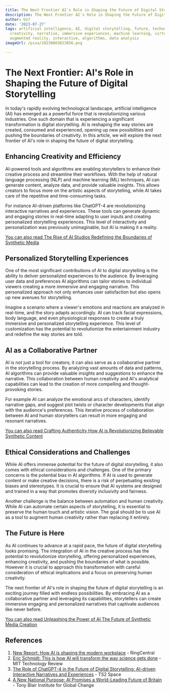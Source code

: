 ```yaml
---
title: The Next Frontier AI's Role in Shaping the Future of Digital Storytelling
description: The Next Frontier AI's Role in Shaping the Future of Digital Storytelling
author: Usf
date: '2023-07-27'
tags: artificial intelligence, AI, digital storytelling, future, technology, innovation,
  creativity, narrative, immersive experiences, machine learning, virtual reality,
  augmented reality, interactive, algorithms, data analysis
imageUrl: /pixa/20230803023856.png

---
```

# The Next Frontier:  AI's Role in Shaping the Future of Digital Storytelling

In today's rapidly  evolving technological landscape, artificial intelligence  (AI) has emerged as a powerful force that is revolutionizing various industries. One such  domain that is experiencing a  significant transformation is digital storytelling. AI is reshaping the way stories are created, consumed  and experienced, opening up new possibilities and pushing the boundaries of creativity.  In this article, we will explore the next frontier of  AI's role in shaping the future of  digital storytelling.

## Enhancing Creativity and Efficiency

AI-powered tools and algorithms are enabling  storytellers to enhance their creative process and streamline  their workflows. With the help of natural language processing (NLP) and machine learning (ML) techniques, AI can generate content, analyze data, and  provide valuable insights. This allows creators to focus more on the artistic aspects of storytelling, while AI takes care of the repetitive and time-consuming tasks.

For instance AI-driven  platforms like ChatGPT-4 are revolutionizing interactive narratives and  experiences. These tools can generate dynamic and engaging stories in real-time adapting to user inputs and creating personalized storytelling experiences.  This level of interactivity and  personalization was previously unimaginable, but AI is making it a reality.

[You can also read The Rise of AI Studios Redefining the Boundaries of Synthetic Media](The%20Rise%20of%20AI%20Studios%20Redefining%20the%20Boundaries%20of%20Synthetic%20Media)


## Personalized  Storytelling Experiences

One of the most significant contributions  of AI to digital storytelling is the ability to  deliver personalized experiences  to the audience. By leveraging user data and preferences AI algorithms can tailor stories to individual viewers creating a more immersive and engaging narrative. This personalized approach not only enhances user satisfaction but  also opens up new avenues for storytelling.

Imagine a scenario where a viewer's emotions and  reactions are analyzed  in real-time, and  the story adapts accordingly. AI can track facial  expressions, body language, and even physiological responses to  create  a truly immersive and personalized storytelling experience. This  level of customization  has the potential to revolutionize the entertainment industry and redefine the  way stories are told.

## AI as a Collaborative  Partner

AI is not just a tool  for creators; it can also serve as  a collaborative partner in the storytelling process. By analyzing vast amounts of data and patterns,  AI algorithms  can  provide valuable insights and suggestions  to enhance the narrative. This collaboration between human creativity and AI's analytical capabilities can lead to the creation of more compelling and thought-provoking stories.

For example  AI can analyze the  emotional arcs of characters, identify narrative gaps, and suggest plot twists  or character developments that align with the audience's preferences.  This iterative process of collaboration  between AI and human storytellers can result in more engaging and resonant narratives.

[You can also read Crafting Authenticity How AI is Revolutionizing Believable Synthetic Content](Crafting%20Authenticity%20How%20AI%20is%20Revolutionizing%20Believable%20Synthetic%20Content)


## Ethical Considerations and Challenges

While AI offers immense potential for  the future of digital storytelling, it also comes  with ethical considerations and challenges. One of the primary concerns is  the potential bias  in AI algorithms. If AI is used to generate content or make creative decisions, there  is a risk of perpetuating  existing biases  and stereotypes. It is crucial to ensure that  AI systems are designed and trained in a way that promotes diversity inclusivity and fairness.

Another challenge is the balance between automation and human creativity. While AI can automate certain aspects of storytelling, it  is essential to preserve the human touch and artistic vision. The goal should be to use AI as a tool to augment human creativity rather than replacing it entirely.

## The Future is Here

As AI continues to advance at a rapid pace, the future of digital storytelling looks promising.  The integration of AI  in the  creative process has the potential to revolutionize storytelling, offering personalized experiences, enhancing creativity, and pushing the boundaries of what is possible.  However it is crucial to approach this transformation with careful consideration of ethical implications and a focus on  preserving human creativity.

The next frontier of AI's role in shaping the  future of digital storytelling is an exciting journey filled with endless  possibilities.  By embracing AI  as a  collaborative partner and leveraging its capabilities, storytellers can create immersive engaging and personalized  narratives that  captivate audiences  like  never before.

[You can also read  Unleashing the Power of AI The Future of Synthetic  Media Creation](Unleashing%20the%20Power%20of%20AI%20The%20Future%20of%20Synthetic%20Media%20Creation)


## References

1. [New Report: How AI is shaping the modern workplace](https://www.ringcentral.com/us/en/blog/ipsos-report-ai-2023/) - RingCentral
2. [Eric Schmidt: This is how AI will transform the  way science  gets  done](https://www.technologyreview.com/2023/07/05/1075865/eric-schmidt-ai-will-transform-science/) - MIT Technology Review
3. [The Role of ChatGPT-4 in the  Future of  Digital Storytelling: AI-driven Interactive Narratives and Experiences](https://ts2.space/en/the-role-of-chatgpt-4-in-the-future-of-digital-storytelling-ai-driven-interactive-narratives-and-experiences/) -  TS2 Space
4. [A New  National Purpose: AI Promises a World-Leading Future of Britain](https://www.institute.global/insights/politics-and-governance/new-national-purpose-ai-promises-world-leading-future-of-britain) -  Tony Blair Institute for Global Change